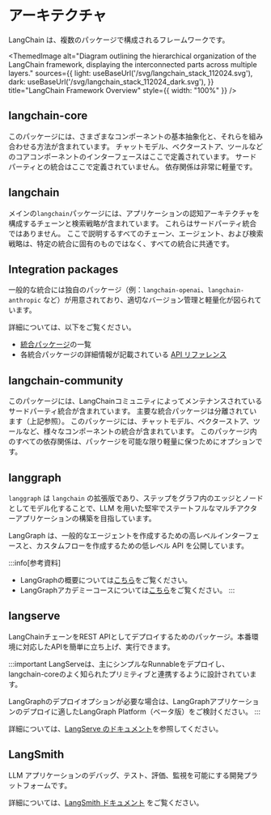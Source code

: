 
# アーキテクチャ

LangChain は、複数のパッケージで構成されるフレームワークです。

<ThemedImage
    alt="Diagram outlining the hierarchical organization of the LangChain framework, displaying the interconnected parts across multiple layers."
    sources={{
        light: useBaseUrl('/svg/langchain_stack_112024.svg'),
        dark: useBaseUrl('/svg/langchain_stack_112024_dark.svg'),
    }}
    title="LangChain Framework Overview"
    style={{ width: "100%" }}
/>


## langchain-core

このパッケージには、さまざまなコンポーネントの基本抽象化と、それらを組み合わせる方法が含まれています。
チャットモデル、ベクターストア、ツールなどのコアコンポーネントのインターフェースはここで定義されています。
サードパーティとの統合はここで定義されていません。
依存関係は非常に軽量です。

## langchain

メインの`langchain`パッケージには、アプリケーションの認知アーキテクチャを構成するチェーンと検索戦略が含まれています。
これらはサードパーティ統合ではありません。
ここで説明するすべてのチェーン、エージェント、および検索戦略は、特定の統合に固有のものではなく、すべての統合に共通です。

## Integration packages

一般的な統合には独自のパッケージ（例：`langchain-openai`、`langchain-anthropic` など）が用意されており、適切なバージョン管理と軽量化が図られています。

詳細については、以下をご覧ください。

* [統合パッケージ](/docs/integrations/providers/)の一覧
* 各統合パッケージの詳細情報が記載されている [API リファレンス](https://python.langchain.com/api_reference/)

## langchain-community

このパッケージには、LangChainコミュニティによってメンテナンスされているサードパーティ統合が含まれています。
主要な統合パッケージは分離されています（上記参照）。
このパッケージには、チャットモデル、ベクターストア、ツールなど、様々なコンポーネントの統合が含まれています。
このパッケージ内のすべての依存関係は、パッケージを可能な限り軽量に保つためにオプションです。

## langgraph

`langgraph` は `langchain` の拡張版であり、ステップをグラフ内のエッジとノードとしてモデル化することで、LLM を用いた堅牢でステートフルなマルチアクターアプリケーションの構築を目指しています。

LangGraph は、一般的なエージェントを作成するための高レベルインターフェースと、カスタムフローを作成するための低レベル API を公開しています。

:::info[参考資料]

* LangGraphの概要については[こちら](https://langchain-ai.github.io/langgraph/concepts/high_level/#core-principles)をご覧ください。
* LangGraphアカデミーコースについては[こちら](https://academy.langchain.com/courses/intro-to-langgraph)をご覧ください。
:::

## langserve

LangChainチェーンをREST APIとしてデプロイするためのパッケージ。本番環境に対応したAPIを簡単に立ち上げ、実行できます。

:::important
LangServeは、主にシンプルなRunnableをデプロイし、langchain-coreのよく知られたプリミティブと連携するように設計されています。

LangGraphのデプロイオプションが必要な場合は、LangGraphアプリケーションのデプロイに適したLangGraph Platform（ベータ版）をご検討ください。
:::

詳細については、[LangServe のドキュメント](/docs/langserve)を参照してください。


## LangSmith

LLM アプリケーションのデバッグ、テスト、評価、監視を可能にする開発プラットフォームです。

詳細については、[LangSmith ドキュメント](https://docs.smith.langchain.com) をご覧ください。
